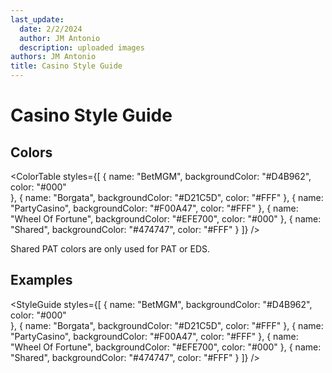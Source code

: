 ```yaml
---
last_update:
  date: 2/2/2024
  author: JM Antonio
  description: uploaded images
authors: JM Antonio
title: Casino Style Guide
---
```


# Casino Style Guide

## Colors

<ColorTable 
    styles={[
        {
            name: "BetMGM",
            backgroundColor: "#D4B962",
            color: "#000"     
        },
        {
            name: "Borgata",
            backgroundColor: "#D21C5D",
            color: "#FFF"
        },
        {
            name: "PartyCasino",
            backgroundColor: "#F00A47",
            color: "#FFF"
        },
        {
            name: "Wheel Of Fortune",
            backgroundColor: "#EFE700",
            color: "#000"
        },
        {
            name: "Shared",
            backgroundColor: "#474747",
            color: "#FFF"
        }
    ]}
/>

<Admonition type="note" title="Shared PAT">
  Shared PAT colors are only used for PAT or EDS. 
</Admonition>

## Examples

<StyleGuide
    styles={[
        {
            name: "BetMGM",
            backgroundColor: "#D4B962",
            color: "#000"     
        },
        {
            name: "Borgata",
            backgroundColor: "#D21C5D",
            color: "#FFF"
        },
        {
            name: "PartyCasino",
            backgroundColor: "#F00A47",
            color: "#FFF"
        },
        {
            name: "Wheel Of Fortune",
            backgroundColor: "#EFE700",
            color: "#000"
        },
        {
            name: "Shared",
            backgroundColor: "#474747",
            color: "#FFF"
        }
    ]}
/>